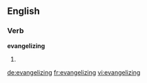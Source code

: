 
==English==

===Verb===
'''evangelizing'''

# {{present participle of|evangelize}}

[[de:evangelizing]]
[[fr:evangelizing]]
[[vi:evangelizing]]